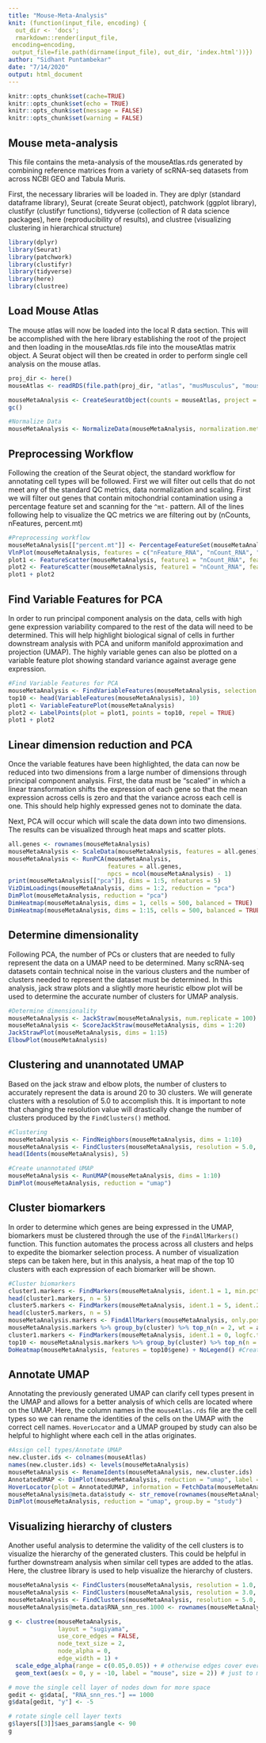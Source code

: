 ```yaml
---
title: "Mouse-Meta-Analysis"
knit: (function(input_file, encoding) {
  out_dir <- 'docs';
  rmarkdown::render(input_file,
 encoding=encoding,
 output_file=file.path(dirname(input_file), out_dir, 'index.html'))})
author: "Sidhant Puntambekar"
date: "7/14/2020"
output: html_document
---
```


```r
knitr::opts_chunk$set(cache=TRUE)
knitr::opts_chunk$set(echo = TRUE)
knitr::opts_chunk$set(message = FALSE)
knitr::opts_chunk$set(warning = FALSE)
```

## Mouse meta-analysis

This file contains the meta-analysis of the mouseAtlas.rds generated by combining reference matrices from a variety of scRNA-seq datasets from across NCBI GEO and Tabula Muris. 

First, the necessary libraries will be loaded in. They are dplyr (standard dataframe library), Seurat (create Seurat object), patchwork (ggplot library), clustifyr (clustifyr functions), tidyverse (collection of R data science packages), here (reproducibility of results), and clustree (visualizing clustering in hierarchical structure)

```r
library(dplyr)
library(Seurat)
library(patchwork)
library(clustifyr)
library(tidyverse)
library(here)
library(clustree)
```

## Load Mouse Atlas

The mouse atlas will now be loaded into the local R data section. This will be accomplished with the here library establishing the root of the project and then loading in the mouseAtlas.rds file into the mouseAtlas matrix object. A Seurat object will then be created in order to perform single cell analysis on the mouse atlas. 

```r
proj_dir <- here()
mouseAtlas <- readRDS(file.path(proj_dir, "atlas", "musMusculus", "mouseAtlas.rds"))

mouseMetaAnalysis <- CreateSeuratObject(counts = mouseAtlas, project = "Mouse-Meta-Analysis", min.cells = 0, min.features = 0)
gc()

#Normalize Data
mouseMetaAnalysis <- NormalizeData(mouseMetaAnalysis, normalization.method = "LogNormalize", scale.factor = 10000)
```

## Preprocessing Workflow

Following the creation of the Seurat object, the standard workflow for annotating cell types will be followed. First we will filter out cells that do not meet any of the standard QC metrics, data normalization and scaling. First we will filter out genes that contain mitochondrial contamination using a percentage feature set and scanning for the ```^mt-``` pattern. All of the lines following help to visualize the QC metrics we are filtering out by (nCounts, nFeatures, percent.mt)

```r
#Preprocessing workflow
mouseMetaAnalysis[["percent.mt"]] <- PercentageFeatureSet(mouseMetaAnalysis, pattern = "^mt-")
VlnPlot(mouseMetaAnalysis, features = c("nFeature_RNA", "nCount_RNA", "percent.mt"), ncol = 3)
plot1 <- FeatureScatter(mouseMetaAnalysis, feature1 = "nCount_RNA", feature2 = "percent.mt")
plot2 <- FeatureScatter(mouseMetaAnalysis, feature1 = "nCount_RNA", feature2 = "nFeature_RNA")
plot1 + plot2
```

## Find Variable Features for PCA

In order to run principal component analysis on the data, cells with high gene expression variability compared to the rest of the data will need to be determined. This will help highlight biological signal of cells in further downstream analysis with PCA and uniform manifold approximation and projection (UMAP). The highly variable genes can also be plotted on a variable feature plot showing standard variance against average gene expression.  

```r
#Find Variable Features for PCA
mouseMetaAnalysis <- FindVariableFeatures(mouseMetaAnalysis, selection.method = "mean.var.plot", nfeatures = 2000)
top10 <- head(VariableFeatures(mouseMetaAnalysis), 10)
plot1 <- VariableFeaturePlot(mouseMetaAnalysis)
plot2 <- LabelPoints(plot = plot1, points = top10, repel = TRUE)
plot1 + plot2
```


## Linear dimension reduction and PCA

Once the variable features have been highlighted, the data can now be reduced into two dimensions from a large number of dimensions through principal component analysis. First, the data must be "scaled" in which a linear transformation shifts the expression of each gene so that the mean expression across cells is zero and that the variance across each cell is one. This should help highly expressed genes not to dominate the data. 

Next, PCA will occur which will scale the data down into two dimensions. The results can be visualized through heat maps and scatter plots. 

```r
all.genes <- rownames(mouseMetaAnalysis)
mouseMetaAnalysis <- ScaleData(mouseMetaAnalysis, features = all.genes)
mouseMetaAnalysis <- RunPCA(mouseMetaAnalysis,
                            features = all.genes,
                            npcs = ncol(mouseMetaAnalysis) - 1)
print(mouseMetaAnalysis[["pca"]], dims = 1:5, nfeatures = 5)
VizDimLoadings(mouseMetaAnalysis, dims = 1:2, reduction = "pca")
DimPlot(mouseMetaAnalysis, reduction = "pca")
DimHeatmap(mouseMetaAnalysis, dims = 1, cells = 500, balanced = TRUE)
DimHeatmap(mouseMetaAnalysis, dims = 1:15, cells = 500, balanced = TRUE)
```

## Determine dimensionality

Following PCA, the number of PCs or clusters that are needed to fully represent the data on a UMAP need to be determined. Many scRNA-seq datasets contain technical noise in the various clusters and the number of clusters needed to represent the dataset must be determined. In this analysis, jack straw plots and a slightly more heuristic elbow plot will be used to determine the accurate number of clusters for UMAP analysis. 

```r
#Determine dimensionality
mouseMetaAnalysis <- JackStraw(mouseMetaAnalysis, num.replicate = 100)
mouseMetaAnalysis <- ScoreJackStraw(mouseMetaAnalysis, dims = 1:20)
JackStrawPlot(mouseMetaAnalysis, dims = 1:15)
ElbowPlot(mouseMetaAnalysis)
```

## Clustering and unannotated UMAP

Based on the jack straw and elbow plots, the number of clusters to accurately represent the data is around 20 to 30 clusters. We will generate clusters with a resolution of 5.0 to accomplish this. It is important to note that changing the resolution value will drastically change the number of clusters produced by the ```FindClusters()``` method. 

```r
#Clustering
mouseMetaAnalysis <- FindNeighbors(mouseMetaAnalysis, dims = 1:10)
mouseMetaAnalysis <- FindClusters(mouseMetaAnalysis, resolution = 5.0, verbose = FALSE)
head(Idents(mouseMetaAnalysis), 5)

#Create unannotated UMAP
mouseMetaAnalysis <- RunUMAP(mouseMetaAnalysis, dims = 1:10)
DimPlot(mouseMetaAnalysis, reduction = "umap")
```

## Cluster biomarkers

In order to determine which genes are being expressed in the UMAP, biomarkers must be clustered through the use of the ```FindAllMarkers()``` function. This function automates the process across all clusters and helps to expedite the biomarker selection process. A number of visualization steps can be taken here, but in this analysis, a heat map of the top 10 clusters with each expression of each biomarker will be shown. 

```r
#Cluster biomarkers
cluster1.markers <- FindMarkers(mouseMetaAnalysis, ident.1 = 1, min.pct = 0.25)
head(cluster1.markers, n = 5)
cluster5.markers <- FindMarkers(mouseMetaAnalysis, ident.1 = 5, ident.2 = c(0,3), min.pct = 0.25)
head(cluster5.markers, n = 5)
mouseMetaAnalysis.markers <- FindAllMarkers(mouseMetaAnalysis, only.pos = TRUE, min.pct = 0.1, logfc.threshold = 0.25)
mouseMetaAnalysis.markers %>% group_by(cluster) %>% top_n(n = 2, wt = avg_logFC)
cluster1.markers <- FindMarkers(mouseMetaAnalysis, ident.1 = 0, logfc.threshold = 0.25, test.use = "roc", only.pos = TRUE)
top10 <- mouseMetaAnalysis.markers %>% group_by(cluster) %>% top_n(n = 10, wt = avg_logFC) #Create top 10 markers for each cluster
DoHeatmap(mouseMetaAnalysis, features = top10$gene) + NoLegend() #Create heat map of biomarkers for all top 17 clusters
```

## Annotate UMAP

Annotating the previously generated UMAP can clarify cell types present in the UMAP and allows for a better analysis of which cells are located where on the UMAP. Here, the column names in the ```mouseAtlas.rds``` file are the cell types so we can rename the identities of the cells on the UMAP with the correct cell names. ```HoverLocator``` and a UMAP grouped by study can also be helpful to highlight where each cell in the atlas originates. 

```r
#Assign cell types/Annotate UMAP
new.cluster.ids <- colnames(mouseAtlas)
names(new.cluster.ids) <- levels(mouseMetaAnalysis)
mouseMetaAnalysis <- RenameIdents(mouseMetaAnalysis, new.cluster.ids)
AnnotatedUMAP <- DimPlot(mouseMetaAnalysis, reduction = "umap", label = FALSE, pt.size = 0.5) 
HoverLocator(plot = AnnotatedUMAP, information = FetchData(mouseMetaAnalysis, vars = c("seurat_clusters")))
mouseMetaAnalysis@meta.data$study <- str_remove(rownames(mouseMetaAnalysis@meta.data), ".+\\(") %>% str_remove("\\)")
DimPlot(mouseMetaAnalysis, reduction = "umap", group.by = "study")
```

## Visualizing hierarchy of clusters

Another useful analysis to determine the validity of the cell clusters is to visualize the hierarchy of the generated clusters. This could be helpful in further downstream analysis when similar cell types are added to the atlas. Here, the clustree library is used to help visualize the hierarchy of clusters.

```r
mouseMetaAnalysis <- FindClusters(mouseMetaAnalysis, resolution = 1.0, verbose = FALSE)
mouseMetaAnalysis <- FindClusters(mouseMetaAnalysis, resolution = 3.0, verbose = FALSE)
mouseMetaAnalysis <- FindClusters(mouseMetaAnalysis, resolution = 5.0, verbose = FALSE)
mouseMetaAnalysis@meta.data$RNA_snn_res.1000 <- rownames(mouseMetaAnalysis@meta.data)

g <- clustree(mouseMetaAnalysis, 
              layout = "sugiyama",
              use_core_edges = FALSE,
              node_text_size = 2,
              node_alpha = 0,
              edge_width = 1) + 
  scale_edge_alpha(range = c(0.05,0.05)) + # otherwise edges cover everything up
  geom_text(aes(x = 0, y = -10, label = "mouse", size = 2)) # just to make some room so labels aren't cut off

# move the single cell layer of nodes down for more space
gedit <- g$data[, "RNA_snn_res."] == 1000
g$data[gedit, "y"] <- -5

# rotate single cell layer texts
g$layers[[3]]$aes_params$angle <- 90
g
```